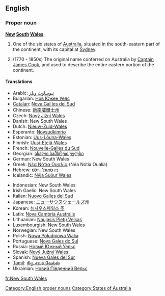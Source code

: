 ==English==

===Proper noun===
'''[[New]] [[South]] [[Wales]]'''

# One of the six states of [[Australia]], situated in the south-eastern part of the continent, with its capital at [[Sydney]].
# {{historical}} (1770 - 1850s) The original name conferred on Australia by [[w:Captain James Cook|Captain James Cook]], and used to describe the entire eastern portion of the continent.

====Translations====
{{top}}
* Arabic: [[نيوساوث ويلز]]
* Bulgarian: [[Нов Южен Уелс]]
* [[Catalan]]: [[Nova Gal·les del Sud]]
* Chinese: [[新南威爾士州]]
* Czech: [[Nový Jižní Wales]]
* Danish: New South Wales
* Dutch: [[Nieuw-Zuid-Wales]]
* Esperanto: [[Novsudkimrio]]
* Estonian: [[Uus-Lõuna-Wales]]
* Finnish: [[Uusi-Etelä-Wales]]
* French: [[Nouvelle-Galles du Sud]]
* Georgian: [[ახალი სამხრეთ უელსი]]
* German: New South Wales
* Greek: [[Νέα Νότια Ουαλία]] (Néa Nόtia Oualía) {{f}}
* Hebrew: [[ניו סאות' ויילס]]
* Icelandic: [[Nýja Suður Wales]]
{{mid}}
* Indonesian: New South Wales
* Irish Gaelic: New South Wales
* Italian: [[Nuovo Galles del Sud]]
* Japanese: [[ニューサウスウェールズ州]]
* Korean: [[뉴사우스웨일스 주]]
* Latin: [[Nova Cambria Australis]]
* Lithuanian: [[Naujasis Pietų Velsas]]
* Luxembourgish: New South Wales
* Norwegian: New South Wales
* Polish: [[Nowa Południowa Walia]]
* Portuguese: [[Nova Gales do Sul]]
* Russia: [[Новый Южный Уэльс]]
* Slovak: [[Nový Južný Wales]]
* Spanish: [[Nueva Gales del Sur]] {{f}}
* [[Tamil]]: [[நியூ சவுத் வேல்ஸ்]]
* Ukrainian: [[Новий Південний Вельс]]
{{bottom}}

[[Category:English proper nouns]]
[[Category:States of Australia]]

[[fr:New South Wales]]